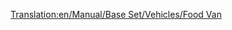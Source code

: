 [[Translation:en/Manual/Base Set/Vehicles/Food Van]]
{{ru/Железнодорожное ТС|Picture=[[File:en/Foodvan.png|Рефрижератор]]
|Имя=Рефрижератор
|НормЦена=£1,119 ($2,238)
|НормМасса=22 / 47 т
|НормЁмкость=25 тонн продуктов
|МоноЦена=£1,119 ($2,238)
|МоноМасса=22 / 52 т
|МоноЁмкость=30 тонн продуктов
|МагЦена=£1,119 ($2,238)
|МагМасса=22 / 54 т
|МагЁмкость=32 тонны продуктов
|Опис=Вагон предназначен для перевозки [[ru/Manual/Base Set/Economy/Еда|продуктов]]. Доступен только в [[ru/Manual/Климат#Субтропический|субтропическом]] и [[ru/Manual/Климат#Субарктический|субарктическом]] климатах.
}}